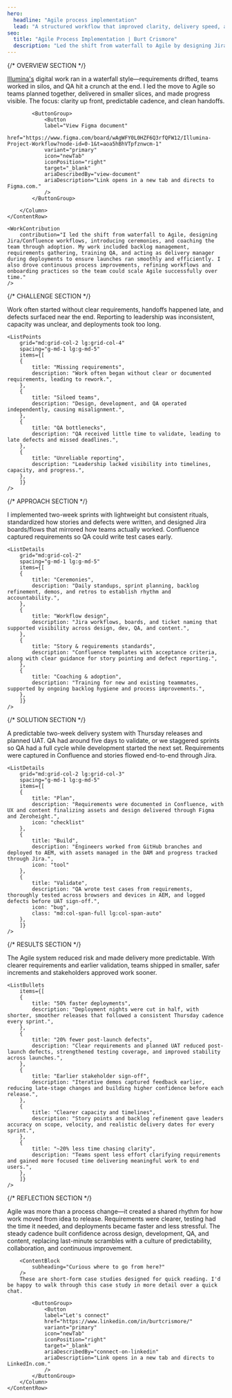 ```yaml
---
hero:
  headline: "Agile process implementation"
  lead: "A structured workflow that improved clarity, delivery speed, and collaboration across design, development, and QA."
seo:
  title: "Agile Process Implementation | Burt Crismore"
  description: "Led the shift from waterfall to Agile by designing Jira and Confluence workflows, introducing ceremonies, and coaching adoption to improve speed, quality, and collaboration across design, development, QA, and content."
---
```


{/* OVERVIEW SECTION */}
<Section class="section-space section-row-gap" aria="overview-section">
	<ContentRow
		grid="lg:grid-col-6-6"
		spacing="content-row-gap"
	>
		<Column class="column-gap-fill">
			<ContentBlock
				aria="overview-section"
				heading="Project overview"
				headingTag="h2"
			/>
			<ProjectOverview
				data={[
				{
				heading: "Role",
				items: ["Operations", "Delivery", "Process Design"]
				},
				{
				heading: "Skillset",
				items: ["Agile Implementation", "Jira/Confluence Setup", "Workflow Design", "Coaching"]
				},
				{
				heading: "Tools",
				items: ["Jira", "Confluence", "Figma", "AEM", "GitHub"]
				},
				{
				heading: "Team",
				items: ["Designers", "Engineers", "Content", "QA"]
				}
				]}
			/>
		</Column>
		<Column class="last-p">
			<ContentBlock
				subheading="Creating a shared delivery rhythm"
				tags={["Operations"]}
			/>
			<a href="https://www.illumina.com" target="_blank">Illumina's</a> digital work ran in a waterfall style—requirements drifted, teams worked in silos, and QA hit a crunch at the end. I led the move to Agile so teams planned together, delivered in smaller slices, and made progress visible. The focus: clarity up front, predictable cadence, and clean handoffs.

			<ButtonGroup>
				<Button 
				label="View Figma document"
				href="https://www.figma.com/board/wAgWFY0L0HZF6Q3rfQFW12/Illumina-Project-Workflow?node-id=0-1&t=aoa5hBhVTpfznwcm-1"
				variant="primary"
				icon="newTab"
				iconPosition="right"
				target="_blank"
				ariaDescribedBy="view-document"
				ariaDescription="Link opens in a new tab and directs to Figma.com."
				/>
			</ButtonGroup>
			
		</Column>
	</ContentRow>

	<WorkContribution
		contribution="I led the shift from waterfall to Agile, designing Jira/Confluence workflows, introducing ceremonies, and coaching the team through adoption. My work included backlog management, requirements gathering, training QA, and acting as delivery manager during deployments to ensure launches ran smoothly and efficiently. I also drove continuous process improvements, refining workflows and onboarding practices so the team could scale Agile successfully over time."
	/>
</Section>


{/* CHALLENGE SECTION */}
<Section class="section-space section-row-gap" aria="challenge-section">
	<ContentRow
		grid="lg:grid-col-6-6"
		spacing="content-row-gap"
	>
		<Column class="column-gap-fill">
		<ContentBlock
			aria="challenge-section"
			heading="The challenge"
			headingTag="h2"
			lead="Unclear requirements and siloed workflows slowed delivery and created risk."
		/>
		</Column>
		<Column class="last-p">
		<ContentBlock
			subheading="Waterfall slowed feedback and buried risk"
		/>
		Work often started without clear requirements, handoffs happened late, and defects surfaced near the end. Reporting to leadership was inconsistent, capacity was unclear, and deployments took too long.
		</Column>
	</ContentRow>

	<ListPoints
		grid="md:grid-col-2 lg:grid-col-4"
		spacing="g-md-1 lg:g-md-5"
		items={[
		{
			title: "Missing requirements",
			description: "Work often began without clear or documented requirements, leading to rework.",
		},
		{
			title: "Siloed teams",
			description: "Design, development, and QA operated independently, causing misalignment.",
		},
		{
			title: "QA bottlenecks",
			description: "QA received little time to validate, leading to late defects and missed deadlines.",
		},
		{
			title: "Unreliable reporting",
			description: "Leadership lacked visibility into timelines, capacity, and progress.",
		},
		]}
	/>
</Section>


{/* APPROACH SECTION */}
<Section class="section-space section-row-gap" aria="approach-section">
	<ContentRow
		grid="lg:grid-col-6-6"
		spacing="content-row-gap"
	>
		<Column class="column-gap-fill">
		<ContentBlock
			aria="approach-section"
			heading="The approach"
			headingTag="h2"
			lead="Introducing Agile to unify process, communication, and delivery."
		/>
		</Column>
		<Column class="last-p">
		<ContentBlock
			subheading="From waterfall to working cadence"
		/>
		I implemented two-week sprints with lightweight but consistent rituals, standardized how stories and defects were written, and designed Jira boards/flows that mirrored how teams actually worked. Confluence captured requirements so QA could write test cases early.
		</Column>
	</ContentRow>

	<ListDetails
		grid="md:grid-col-2"
		spacing="g-md-1 lg:g-md-5"
		items={[
		{
			title: "Ceremonies",
			description: "Daily standups, sprint planning, backlog refinement, demos, and retros to establish rhythm and accountability.",
		},
		{
			title: "Workflow design",
			description: "Jira workflows, boards, and ticket naming that supported visibility across design, dev, QA, and content.",
		},
		{
			title: "Story & requirements standards",
			description: "Confluence templates with acceptance criteria, along with clear guidance for story pointing and defect reporting.",
		},
		{
			title: "Coaching & adoption",
			description: "Training for new and existing teammates, supported by ongoing backlog hygiene and process improvements.",
		},
		]}
	/>
</Section>


{/* SOLUTION SECTION */}
<Section class="section-space section-row-gap" aria="solution-section">
	<ContentRow
		grid="lg:grid-col-6-6"
		spacing="content-row-gap"
	>
		<Column class="column-gap-fill">
		<ContentBlock
			aria="solution-section"
			heading="The solution"
			headingTag="h2"
			lead="A predictable two-week delivery system with Thursday releases and planned UAT."
		/>
		</Column>
		<Column class="last-p">
		<ContentBlock
			subheading="A clear system for planning, building, and validating"
		/>
		A predictable two-week delivery system with Thursday releases and planned UAT. QA had around five days to validate, or we staggered sprints so QA had a full cycle while development started the next set. Requirements were captured in Confluence and stories flowed end-to-end through Jira.
		</Column>
	</ContentRow>

	<ListDetails
		grid="md:grid-col-2 lg:grid-col-3"
		spacing="g-md-1 lg:g-md-5"
		items={[
		{
			title: "Plan",
			description: "Requirements were documented in Confluence, with UX and content finalizing assets and design delivered through Figma and Zeroheight.",
			icon: "checklist"
		},
		{
			title: "Build",
			description: "Engineers worked from GitHub branches and deployed to AEM, with assets managed in the DAM and progress tracked through Jira.",
			icon: "tool"
		},
		{
			title: "Validate",
			description: "QA wrote test cases from requirements, thoroughly tested across browsers and devices in AEM, and logged defects before UAT sign-off.",
			icon: "bug",
			class: "md:col-span-full lg:col-span-auto"
		},
		]}
	/>
</Section>


{/* RESULTS SECTION */}
<Section class="section-space section-row-gap" aria="results-section">
	<ContentRow
		grid="lg:grid-col-6-6"
		spacing="content-row-gap"
	>
		<Column class="column-gap-fill">
		<ContentBlock
			aria="results-section"
			heading="The results"
			headingTag="h2"
			lead="Faster launches, fewer defects, and stronger alignment across teams."
		/>
		</Column>
		<Column class="last-p">
		<ContentBlock
			subheading="Results achieved"
		/>
		The Agile system reduced risk and made delivery more predictable. With clearer requirements and earlier validation, teams shipped in smaller, safer increments and stakeholders approved work sooner.
		</Column>
	</ContentRow>

	<ListBullets
		items={[
		{
			title: "50% faster deployments",
			description: "Deployment nights were cut in half, with shorter, smoother releases that followed a consistent Thursday cadence every sprint.",
		},
		{
			title: "20% fewer post-launch defects",
			description: "Clear requirements and planned UAT reduced post-launch defects, strengthened testing coverage, and improved stability across launches.",
		},
		{
			title: "Earlier stakeholder sign-off",
			description: "Iterative demos captured feedback earlier, reducing late-stage changes and building higher confidence before each release.",
		},
		{
			title: "Clearer capacity and timelines",
			description: "Story points and backlog refinement gave leaders accuracy on scope, velocity, and realistic delivery dates for every sprint.",
		},
		{
			title: "~20% less time chasing clarity",
			description: "Teams spent less effort clarifying requirements and gained more focused time delivering meaningful work to end users.",
		},
		]}
	/>
</Section>


{/* REFLECTION SECTION */}
<Section class="section-space section-row-gap" aria="reflection-section">
	<ContentRow
		grid="lg:grid-col-6-6"
		spacing="content-row-gap"
	>
		<Column class="column-gap-fill">
		<ContentBlock
			aria="reflection-section"
			heading="Reflection"
			headingTag="h2"
			lead="More than a system, it was a cultural shift in how digital work got done."
		/>
		</Column>
		<Column class="last-p">
		<ContentBlock
			subheading="A steady cadence that reshaped delivery"
		/>
		Agile was more than a process change—it created a shared rhythm for how work moved from idea to release. Requirements were clearer, testing had the time it needed, and deployments became faster and less stressful. The steady cadence built confidence across design, development, QA, and content, replacing last-minute scrambles with a culture of predictability, collaboration, and continuous improvement.

		<ContentBlock
			subheading="Curious where to go from here?"
		/>
		These are short-form case studies designed for quick reading. I'd be happy to walk through this case study in more detail over a quick chat.

			<ButtonGroup>
				<Button 
				label="Let's connect"
				href="https://www.linkedin.com/in/burtcrismore/"
				variant="primary"
				icon="newTab"
				iconPosition="right"
				target="_blank"
				ariaDescribedBy="connect-on-linkedin"
				ariaDescription="Link opens in a new tab and directs to LinkedIn.com."
				/>
			</ButtonGroup>
		</Column>
	</ContentRow>
</Section>